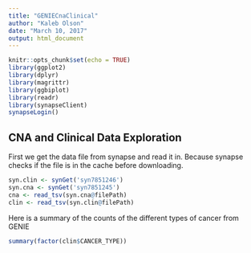 ```yaml
---
title: "GENIECnaClinical"
author: "Kaleb Olson"
date: "March 10, 2017"
output: html_document
---
```


```r
knitr::opts_chunk$set(echo = TRUE)
library(ggplot2)
library(dplyr)
library(magrittr)
library(ggbiplot)
library(readr)
library(synapseClient)
synapseLogin()
```

## CNA and Clinical Data Exploration

First we get the data file from synapse and read it in. Because synapse checks if the file is in the cache before downloading.
```r
syn.clin <- synGet('syn7851246')
syn.cna <- synGet('syn7851245')
cna <- read_tsv(syn.cna@filePath)
clin <- read_tsv(syn.clin@filePath)
```
Here is a summary of the counts of the different types of cancer from GENIE

```r
summary(factor(clin$CANCER_TYPE))
```

